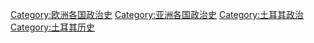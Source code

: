 [[Category:欧洲各国政治史|Category:欧洲各国政治史]]
[[Category:亚洲各国政治史|Category:亚洲各国政治史]]
[[Category:土耳其政治|Category:土耳其政治]]
[[Category:土耳其历史|Category:土耳其历史]]